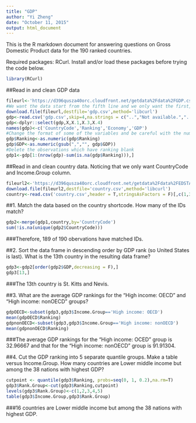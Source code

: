 ```yaml
---
title: "GDP"
author: "Yi Zheng"
date: "October 11, 2015"
output: html_document
---
```


This is the R markdown document for answering questions on Gross Domestic Product data for the 190 ranked countries. 

Required packages: RCurl. Install and/or load these packages before trying the code below.
```r
library(RCurl)
```

##Read in and clean GDP data
```r
fileurl<-'https://d396qusza40orc.cloudfront.net/getdata%2Fdata%2FGDP.csv'
#We want the data start from the fifth line and we only want the first, third, fourth and fifth columns.
download.file(fileurl,destfile='gdp.csv',method='libcurl')
gdp<-read.csv('gdp.csv',skip=4,na.strings = c("..","Not available.","..Not available"),stringsAsFactors = F)
gdp<-dplyr::select(gdp,X,X.1,X.3,X.4)
names(gdp)<-c('CountryCode','Ranking','Economy','GDP')
#Change the format of some of the variables and be careful with the number containing period
gdp$Ranking<-as.numeric(gdp$Ranking)
gdp$GDP<-as.numeric(gsub(",","", gdp$GDP))
#Delete the observations which have ranking blank
gdp1<-gdp[1:(nrow(gdp)-sum(is.na(gdp$Ranking))),]
```

##Read in and clean country data. Noticing that we only want CountryCode and Income.Group column. 
```r
fileurl2<-'https://d396qusza40orc.cloudfront.net/getdata%2Fdata%2FEDSTATS_Country.csv'
download.file(fileurl2,destfile='country.csv',method='libcurl')
country<-read.csv('country.csv',header = T,stringsAsFactors = F)[,c(1,3)]
```

##1. Match the data based on the country shortcode. How many of the IDs match? 
```r
gdp2<-merge(gdp1,country,by='CountryCode')
sum(!is.na(unique(gdp2$CountryCode)))
```
###Therefore, 189 of 190 obervations have matched IDs.

##2. Sort the data frame in descending order by GDP rank (so United States is last). What is the 13th country in the resulting data frame?
```r
gdp3<-gdp2[order(gdp2$GDP,decreasing = F),]
gdp3[13,]
```
###The 13th country is St. Kitts and Nevis.

##3. What are the average GDP rankings for the "High income: OECD" and "High income: nonOECD" groups? 
```r
gdpOECD<-subset(gdp3,gdp3$Income.Group=='High income: OECD')
mean(gdpOECD$Ranking)
gdpnonOECD<-subset(gdp3,gdp3$Income.Group=='High income: nonOECD')
mean(gdpnonOECD$Ranking)
```
###The average GDP rankings for the "High income: OCED" group is 32.96667 and that for the "High income: nonOECD" group is 91.91304.


##4. Cut the GDP ranking into 5 separate quantile groups. Make a table versus Income.Group. How many countries are Lower middle income but among the 38 nations with highest GDP?
```r
cutpoint <- quantile(gdp3$Ranking, probs=seq(0, 1, 0.2),na.rm=T)
gdp3$Rank.Group<-cut(gdp3$Ranking,cutpoint)
levels(gdp3$Rank.Group)<-c(1,2,3,4,5)
table(gdp3$Income.Group,gdp3$Rank.Group)
```
###16 countries are Lower middle income but among the 38 nations with highest GDP.